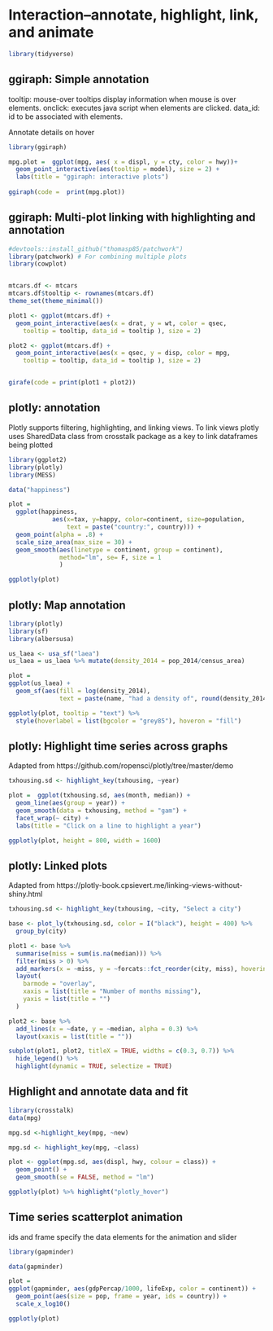 \cleardoublepage 

# Interaction--annotate, highlight, link, and animate{#Interaction}



```r
library(tidyverse)

```

##  ggiraph: Simple annotation
tooltip: mouse-over tooltips display information when mouse is over elements.
onclick: executes java script when elements are clicked.
data_id: id to be associated with elements.


Annotate details on hover
```r
library(ggiraph)

mpg.plot =  ggplot(mpg, aes( x = displ, y = cty, color = hwy))+  
  geom_point_interactive(aes(tooltip = model), size = 2) +  	
  labs(title = "ggiraph: interactive plots")
	
ggiraph(code = 	print(mpg.plot))

```

## ggiraph: Multi-plot linking with highlighting and annotation
```r
#devtools::install_github("thomasp85/patchwork")
library(patchwork) # For combining multiple plots
library(cowplot)


mtcars.df <- mtcars
mtcars.df$tooltip <- rownames(mtcars.df)
theme_set(theme_minimal())

plot1 <- ggplot(mtcars.df) +
  geom_point_interactive(aes(x = drat, y = wt, color = qsec, 
    tooltip = tooltip, data_id = tooltip ), size = 2) 

plot2 <- ggplot(mtcars.df) +
  geom_point_interactive(aes(x = qsec, y = disp, color = mpg, 
    tooltip = tooltip, data_id = tooltip ), size = 2)


girafe(code = print(plot1 + plot2))
```


## plotly: annotation

Plotly supports filtering, highlighting, and linking views. To link views plotly uses SharedData class from crosstalk package as a key to link dataframes being plotted


```r
library(ggplot2)
library(plotly)
library(MESS)

data("happiness")

plot = 
  ggplot(happiness, 
            aes(x=tax, y=happy, color=continent, size=population, 
                text = paste("country:", country))) + 
  geom_point(alpha = .8) + 
  scale_size_area(max_size = 30) + 
  geom_smooth(aes(linetype = continent, group = continent),
              method="lm", se= F, size = 1
              )

ggplotly(plot)
```


## plotly: Map annotation 
```r
library(plotly)
library(sf)
library(albersusa)

us_laea <- usa_sf("laea")
us_laea = us_laea %>% mutate(density_2014 = pop_2014/census_area)

plot =  
ggplot(us_laea) + 
  geom_sf(aes(fill = log(density_2014), 
              text = paste(name, "had a density of", round(density_2014, 0))))

ggplotly(plot, tooltip = "text") %>%
  style(hoverlabel = list(bgcolor = "grey85"), hoveron = "fill")
```

## plotly: Highlight time series across graphs
Adapted from https://github.com/ropensci/plotly/tree/master/demo

```r


txhousing.sd <- highlight_key(txhousing, ~year)

plot =  ggplot(txhousing.sd, aes(month, median)) +
  geom_line(aes(group = year)) + 
  geom_smooth(data = txhousing, method = "gam") + 
  facet_wrap(~ city) +
  labs(title = "Click on a line to highlight a year")

ggplotly(plot, height = 800, width = 1600)

```
## plotly: Linked plots
Adapted from https://plotly-book.cpsievert.me/linking-views-without-shiny.html

```r

txhousing.sd <- highlight_key(txhousing, ~city, "Select a city")

base <- plot_ly(txhousing.sd, color = I("black"), height = 400) %>%
  group_by(city)

plot1 <- base %>%
  summarise(miss = sum(is.na(median))) %>%
  filter(miss > 0) %>%
  add_markers(x = ~miss, y = ~forcats::fct_reorder(city, miss), hoverinfo = "x+y") %>%
  layout(
    barmode = "overlay",
    xaxis = list(title = "Number of months missing"),
    yaxis = list(title = "")
  ) 

plot2 <- base %>%
  add_lines(x = ~date, y = ~median, alpha = 0.3) %>%
  layout(xaxis = list(title = ""))

subplot(plot1, plot2, titleX = TRUE, widths = c(0.3, 0.7)) %>% 
  hide_legend() %>%
  highlight(dynamic = TRUE, selectize = TRUE)

```

## Highlight and annotate data and fit
```r
library(crosstalk)
data(mpg)

mpg.sd <-highlight_key(mpg, ~new)

mpg.sd <- highlight_key(mpg, ~class)

plot <- ggplot(mpg.sd, aes(displ, hwy, colour = class)) +
  geom_point() +
  geom_smooth(se = FALSE, method = "lm")

ggplotly(plot) %>% highlight("plotly_hover")
```

## Time series scatterplot animation

ids and frame specify the data elements for the animation and slider
```r
library(gapminder)

data(gapminder)

plot = 
ggplot(gapminder, aes(gdpPercap/1000, lifeExp, color = continent)) +
  geom_point(aes(size = pop, frame = year, ids = country)) +
  scale_x_log10()

ggplotly(plot)


```
  
  